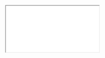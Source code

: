
<div style={{textAlign: 'center'}}>
    <iframe class="player" width={256} height={224} src="/love.js/index.html?g=honeysoldier.love"/>
    <p/>
    **Keyboard controls**
    <div class='grid'>
        <div>
            Move<br/>Arrow keys
        </div>
        <div>
            Fire<br/>Z key
        </div>
        <div>
            Change weapon<br/>X key
        </div>
        <div>
            Change movement speed<br/>C key
        </div>
    </div>
    See the in-game How to Play for more!
</div>